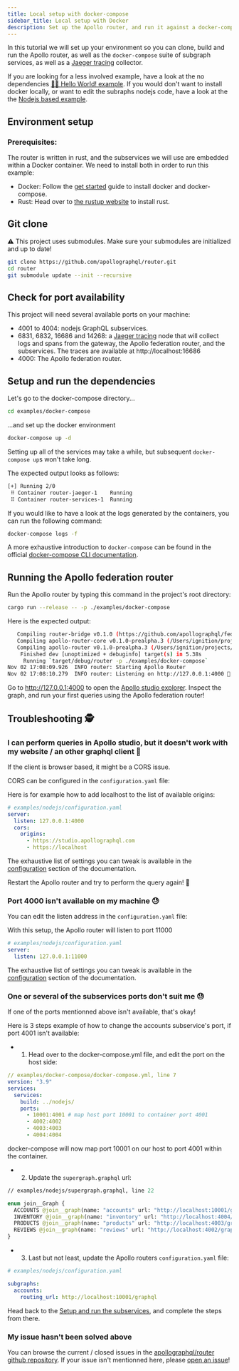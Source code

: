 ```yaml
---
title: Local setup with docker-compose
sidebar_title: Local setup with Docker
description: Set up the Apollo router, and run it against a docker-compose based example.
---
```


In this tutorial we will set up your environment so you can clone, build and run the Apollo router, as well as the `docker-compose` suite of subgraph services, as well as a [Jaeger tracing](https://www.jaegertracing.io/) collector.

If you are looking for a less involved example, have a look at the no dependencies [🧑‍🚀 Hello World! example](helloworld).
If you would don't want to install docker locally, or want to edit the subraphs nodejs code, have a look at the the [Nodejs based example](nodejs).

## Environment setup

### Prerequisites:

The router is written in rust, and the subservices we will use are embedded within a Docker container. We need to install both in order to run this example:

- Docker: Follow the [get started](https://www.docker.com/get-started) guide to install docker and docker-compose.
- Rust: Head over to [the rustup website](https://rustup.rs/) to install rust.

## Git clone

⚠️ This project uses submodules. Make sure your submodules are initialized and up to date!

```sh
git clone https://github.com/apollographql/router.git
cd router
git submodule update --init --recursive
```

## Check for port availability

This project will need several available ports on your machine:

- 4001 to 4004: nodejs GraphQL subservices.
- 6831, 6832, 16686 and 14268: a [Jaeger tracing](https://www.jaegertracing.io/) node that will collect logs and spans from the gateway, the Apollo federation router, and the subservices. The traces are available at http://localhost:16686
- 4000: The Apollo federation router.

## Setup and run the dependencies

Let's go to the docker-compose directory...

```sh
cd examples/docker-compose
```

...and set up the docker environment

```sh
docker-compose up -d
```

Setting up all of the services may take a while, but subsequent `docker-compose up`s won't take long.

The expected output looks as follows:

```sh
[+] Running 2/0
 ⠿ Container router-jaeger-1    Running                                       0.0s
 ⠿ Container router-services-1  Running                                       0.0s
```

If you would like to have a look at the logs generated by the containers, you can run the following command:

```sh
docker-compose logs -f
```

A more exhaustive introduction to `docker-compose` can be found in the official [docker-compose CLI documentation](https://docs.docker.com/compose/reference/).

## Running the Apollo federation router

Run the Apollo router by typing this command in the project's root directory:

```sh
cargo run --release -- -p ./examples/docker-compose
```

Here is the expected output:

```sh
   Compiling router-bridge v0.1.0 (https://github.com/apollographql/federation.git)
   Compiling apollo-router-core v0.1.0-prealpha.3 (/Users/ignition/projects/apollo/router/crates/apollo-router-core)
   Compiling apollo-router v0.1.0-prealpha.3 (/Users/ignition/projects/apollo/router/crates/apollo-router)
    Finished dev [unoptimized + debuginfo] target(s) in 5.38s
     Running `target/debug/router -p ./examples/docker-compose`
Nov 02 17:08:09.926  INFO router: Starting Apollo Router
Nov 02 17:08:10.279  INFO router: Listening on http://127.0.0.1:4000 🚀
```

Go to http://127.0.0.1:4000 to open the [Apollo studio explorer](https://www.apollographql.com/docs/studio/explorer/). Inspect the graph, and run your first queries using the Apollo federation router!

## Troubleshooting 🕵️

### I can perform queries in Apollo studio, but it doesn't work with my website / an other graphql client 🤔

If the client is browser based, it might be a CORS issue.

CORS can be configured in the `configuration.yaml` file:

Here is for example how to add localhost to the list of available origins:

```yaml
# examples/nodejs/configuration.yaml
server:
  listen: 127.0.0.1:4000
  cors:
    origins:
      - https://studio.apollographql.com
      - https://localhost
```

The exhaustive list of settings you can tweak is available in the [configuration](../configuration) section of the documentation.

Restart the Apollo router and try to perform the query again! 🚀

### Port 4000 isn't available on my machine 😓

You can edit the listen address in the `configuration.yaml` file:

With this setup, the Apollo router will listen to port 11000

```yaml
# examples/nodejs/configuration.yaml
server:
  listen: 127.0.0.1:11000
```

The exhaustive list of settings you can tweak is available in the [configuration](../configuration) section of the documentation.

### One or several of the subservices ports don't suit me 😓

If one of the ports mentionned above isn't available, that's okay!

Here is 3 steps example of how to change the accounts subservice's port, if port 4001 isn't available:

- 1. Head over to the docker-compose.yml file, and edit the port on the host side:

```yml
// examples/docker-compose/docker-compose.yml, line 7
version: "3.9"
services:
  services:
    build: ../nodejs/
    ports:
      - 10001:4001 # map host port 10001 to container port 4001
      - 4002:4002
      - 4003:4003
      - 4004:4004
```

docker-compose will now map port 10001 on our host to port 4001 within the container.

- 2. Update the `supergraph.graphql` url:

```graphql
// examples/nodejs/supergraph.graphql, line 22

enum join__Graph {
  ACCOUNTS @join__graph(name: "accounts" url: "http://localhost:10001/graphql")
  INVENTORY @join__graph(name: "inventory" url: "http://localhost:4004/graphql")
  PRODUCTS @join__graph(name: "products" url: "http://localhost:4003/graphql")
  REVIEWS @join__graph(name: "reviews" url: "http://localhost:4002/graphql")
}
```

- 3. Last but not least, update the Apollo routers `configuration.yaml` file:

```yaml
# examples/nodejs/configuration.yaml

subgraphs:
  accounts:
    routing_url: http://localhost:10001/graphql
```

Head back to the [Setup and run the subservices](#setup-and-run-the-subservices), and complete the steps from there.

### My issue hasn't been solved above

You can browse the current / closed issues in the [apollographql/router github repository](https://github.com/apollographql/router/issues). If your issue isn't mentionned here, please [open an issue](https://github.com/apollographql/router/issues/new/choose)!
